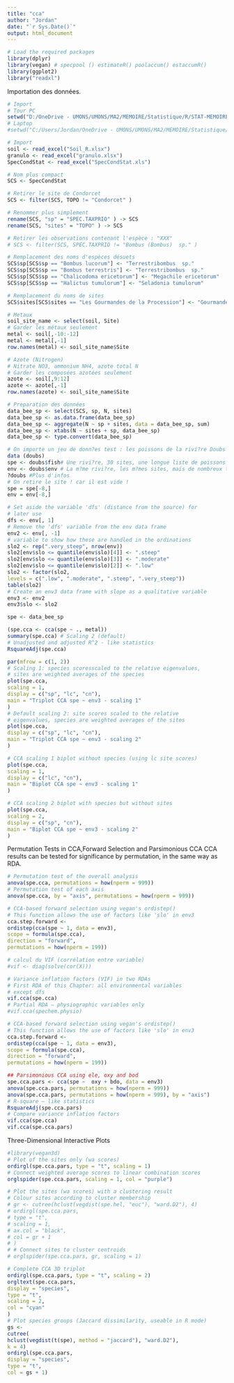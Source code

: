 ```yaml
---
title: "cca"
author: "Jordan"
date: "`r Sys.Date()`"
output: html_document
---
```



```r
# Load the required packages
library(dplyr)
library(vegan) # specpool () estimateR() poolaccum() estaccumR()
library(ggplot2)
library("readxl") 
```

Importation des données.
```r
# Import
# Tour PC
setwd("D:/OneDrive - UMONS/UMONS/MA2/MEMOIRE/Statistique/R/STAT-MEMOIRE/RAW2")
# Laptop
#setwd("C:/Users/Jordan/OneDrive - UMONS/UMONS/MA2/MEMOIRE/Statistique/R/STAT-MEMOIRE/RAW2")

# Import
soil <- read_excel("Soil_R.xlsx")
granulo <- read_excel("granulo.xlsx")
SpecCondStat <- read_excel("SpecCondStat.xls")
```

```r
# Nom plus compact
SCS <- SpecCondStat

# Retirer le site de Condorcet
SCS <- filter(SCS, TOPO != "Condorcet" )

# Renommer plus simplement
rename(SCS, "sp" = "SPEC.TAXPRIO" ) -> SCS
rename(SCS, "sites" = "TOPO" ) -> SCS

# Retirer les observations contenant l'espèce : "XXX"
# SCS <- filter(SCS, SPEC.TAXPRIO != "Bombus (Bombus)  sp." )

# Remplacement des noms d'espèces désuets
SCS$sp[SCS$sp == "Bombus lucorum"] <- "Terrestribombus  sp."
SCS$sp[SCS$sp == "Bombus terrestris"] <- "Terrestribombus  sp."
SCS$sp[SCS$sp == "Chalicodoma ericetorum"] <- "Megachile ericetorum"
SCS$sp[SCS$sp == "Halictus tumulorum"] <- "Seladonia tumulorum"

# Remplacement du noms de sites
SCS$sites[SCS$sites == "Les Gourmandes de la Procession"] <- "Gourmandes de la Procession"

# Metaux
soil_site_name <- select(soil, Site)
# Garder les métaux seulement
metal <- soil[,-10:-12]
metal <- metal[,-1]
row.names(metal) <- soil_site_name$Site

# Azote (Nitrogen) 
# Nitrate NO3, ammonium NH4, azote total N
# Garder les composées azotées seulement
azote <- soil[,9:12]
azote <- azote[,-1]
row.names(azote) <- soil_site_name$Site


```

```r
# Preparation des données 
data_bee_sp <- select(SCS, sp, N, sites)
data_bee_sp <- as.data.frame(data_bee_sp)
data_bee_sp <- aggregate(N ~ sp + sites, data = data_bee_sp, sum)
data_bee_sp <- xtabs(N ~ sites + sp, data_bee_sp)
data_bee_sp <- type.convert(data_bee_sp)

```

```r
# On importe un jeu de donn?es test : les poissons de la rivi?re Doubs
data (doubs)
spe <- doubs$fish# Une rivi?re, 30 sites, une longue liste de poissons
env <- doubs$env # La m?me rivi?re, les m?mes sites, mais de nombreux types de descripteurs environnementaux
?doubs #Plus d'infos
# On retire le site ! car il est vide !
spe = spe[-8,]
env = env[-8,]

# Set aside the variable 'dfs' (distance from the source) for
# later use
dfs <- env[, 1]
# Remove the 'dfs' variable from the env data frame
env2 <- env[, -1]
# variable to show how these are handled in the ordinations
slo2 <- rep(".very_steep", nrow(env))
slo2[env$slo <= quantile(env$slo)[4]] <- ".steep"
slo2[env$slo <= quantile(env$slo)[3]] <- ".moderate"
slo2[env$slo <= quantile(env$slo)[2]] <- ".low"
slo2 <- factor(slo2,
levels = c(".low", ".moderate", ".steep", ".very_steep"))
table(slo2)
# Create an env3 data frame with slope as a qualitative variable
env3 <- env2
env3$slo <- slo2
```


```r
spe <- data_bee_sp

(spe.cca <- cca(spe ~ ., metal))
summary(spe.cca) # Scaling 2 (default)
# Unadjusted and adjusted R^2 - like statistics
RsquareAdj(spe.cca)
```


```r
par(mfrow = c(1, 2))
# Scaling 1: species scoresscaled to the relative eigenvalues,
# sites are weighted averages of the species
plot(spe.cca,
scaling = 1,
display = c("sp", "lc", "cn"),
main = "Triplot CCA spe ~ env3 - scaling 1"
)
# Default scaling 2: site scores scaled to the relative
# eigenvalues, species are weighted averages of the sites
plot(spe.cca,
display = c("sp", "lc", "cn"),
main = "Triplot CCA spe ~ env3 - scaling 2"
)
```

```r
# CCA scaling 1 biplot without species (using lc site scores)
plot(spe.cca,
scaling = 1,
display = c("lc", "cn"),
main = "Biplot CCA spe ~ env3 - scaling 1"
)
```



```r
# CCA scaling 2 biplot with species but without sites
plot(spe.cca,
scaling = 2,
display = c("sp", "cn"),
main = "Biplot CCA spe ~ env3 - scaling 2"
)
```

Permutation Tests in CCA,Forward Selection
and Parsimonious CCA
CCA results can be tested for significance by permutation, in the same way as RDA.
```r
# Permutation test of the overall analysis
anova(spe.cca, permutations = how(nperm = 999))
# Permutation test of each axis
anova(spe.cca, by = "axis", permutations = how(nperm = 999))

```

```r
# CCA-based forward selection using vegan's ordistep()
# This function allows the use of factors like 'slo' in env3
cca.step.forward <-
ordistep(cca(spe ~ 1, data = env3),
scope = formula(spe.cca),
direction = "forward",
permutations = how(nperm = 199))
```


```r
# calcul du VIF (corrélation entre variable)
#vif <- diag(solve(cor(X)))

# Variance inflation factors (VIF) in two RDAs
# First RDA of this Chapter: all environmental variables
# except dfs
vif.cca(spe.cca)
# Partial RDA – physiographic variables only
#vif.cca(spechem.physio)

```

```r
# CCA-based forward selection using vegan's ordistep()
# This function allows the use of factors like 'slo' in env3
cca.step.forward <-
ordistep(cca(spe ~ 1, data = env3),
scope = formula(spe.cca),
direction = "forward",
permutations = how(nperm = 199))
```



```r
## Parsimonious CCA using ele, oxy and bod
spe.cca.pars <- cca(spe ~  oxy + bdo, data = env3)
anova(spe.cca.pars, permutations = how(nperm = 999))
anova(spe.cca.pars, permutations = how(nperm = 999), by = "axis")
# R-square – like statistics
RsquareAdj(spe.cca.pars)
# Compare variance inflation factors
vif.cca(spe.cca)
vif.cca(spe.cca.pars)
```
Three-Dimensional Interactive Plots

```r
#library(vegan3d)
# Plot of the sites only (wa scores)
ordirgl(spe.cca.pars, type = "t", scaling = 1)
# Connect weighted average scores to linear combination scores
orglspider(spe.cca.pars, scaling = 1, col = "purple")
```

```r
# Plot the sites (wa scores) with a clustering result
# Colour sites according to cluster membership
# gr <- cutree(hclust(vegdist(spe.hel, "euc"), "ward.D2"), 4)
# ordirgl(spe.cca.pars,
# type = "t",
# scaling = 1,
# ax.col = "black",
# col = gr + 1
# )
# # Connect sites to cluster centroids
# orglspider(spe.cca.pars, gr, scaling = 1)
```


```r
# Complete CCA 3D triplot
ordirgl(spe.cca.pars, type = "t", scaling = 2)
orgltext(spe.cca.pars,
display = "species",
type = "t",
scaling = 2,
col = "cyan"
)
# Plot species groups (Jaccard dissimilarity, useable in R mode)
gs <-
cutree(
hclust(vegdist(t(spe), method = "jaccard"), "ward.D2"),
k = 4)
ordirgl(spe.cca.pars,
display = "species",
type = "t",
col = gs + 1)
```








